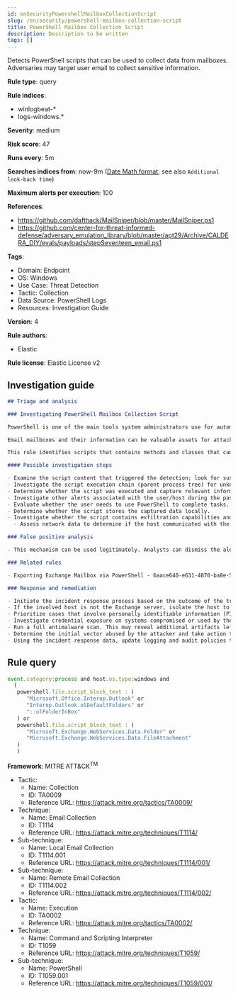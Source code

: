 ```yaml
---
id: enSecurityPowershellMailboxCollectionScript
slug: /en/security/powershell-mailbox-collection-script
title: PowerShell Mailbox Collection Script
description: Description to be written
tags: []
---
```


<div id="powershell-mailbox-collection-script"></div>

Detects PowerShell scripts that can be used to collect data from mailboxes. Adversaries may target user email to collect sensitive information.

**Rule type**: query

**Rule indices**: 

* winlogbeat-*
* logs-windows.*

**Severity**: medium

**Risk score**: 47

**Runs every**: 5m

**Searches indices from**: now-9m ([Date Math format](((ref))/common-options.html#date-math), see also <DocLink id="enSecurityRulesUiCreate" section="set-the-rules-schedule">`Additional look-back time`</DocLink>)

**Maximum alerts per execution**: 100

**References**: 

* https://github.com/dafthack/MailSniper/blob/master/MailSniper.ps1
* https://github.com/center-for-threat-informed-defense/adversary_emulation_library/blob/master/apt29/Archive/CALDERA_DIY/evals/payloads/stepSeventeen_email.ps1

**Tags**: 

* Domain: Endpoint
* OS: Windows
* Use Case: Threat Detection
* Tactic: Collection
* Data Source: PowerShell Logs
* Resources: Investigation Guide

**Version**: 4

**Rule authors**: 

* Elastic

**Rule license**: Elastic License v2

## Investigation guide

```markdown
## Triage and analysis

### Investigating PowerShell Mailbox Collection Script

PowerShell is one of the main tools system administrators use for automation, report routines, and other tasks. This makes it available for use in various environments, and creates an attractive way for attackers to execute code.

Email mailboxes and their information can be valuable assets for attackers. Company mailboxes often contain sensitive information such as login credentials, intellectual property, financial data, and personal information, making them high-value targets for malicious actors.

This rule identifies scripts that contains methods and classes that can be abused to collect emails from local and remote mailboxes.

#### Possible investigation steps

- Examine the script content that triggered the detection; look for suspicious DLL imports, collection or exfiltration capabilities, suspicious functions, encoded or compressed data, and other potentially malicious characteristics.
- Investigate the script execution chain (parent process tree) for unknown processes. Examine their executable files for prevalence, whether they are located in expected locations, and if they are signed with valid digital signatures.
- Determine whether the script was executed and capture relevant information, such as arguments that reveal intent or are indicators of compromise (IoCs).
- Investigate other alerts associated with the user/host during the past 48 hours.
- Evaluate whether the user needs to use PowerShell to complete tasks.
- Determine whether the script stores the captured data locally.
- Investigate whether the script contains exfiltration capabilities and identify the exfiltration server.
  - Assess network data to determine if the host communicated with the exfiltration server.

### False positive analysis

- This mechanism can be used legitimately. Analysts can dismiss the alert if the administrator is aware of the activity and it is done with proper approval.

### Related rules

- Exporting Exchange Mailbox via PowerShell - 6aace640-e631-4870-ba8e-5fdda09325db

### Response and remediation

- Initiate the incident response process based on the outcome of the triage.
- If the involved host is not the Exchange server, isolate the host to prevent further post-compromise behavior.
- Prioritize cases that involve personally identifiable information (PII) or other classified data.
- Investigate credential exposure on systems compromised or used by the attacker to ensure all compromised accounts are identified. Reset passwords for these accounts and other potentially compromised credentials, such as email, business systems, and web services.
- Run a full antimalware scan. This may reveal additional artifacts left in the system, persistence mechanisms, and malware components.
- Determine the initial vector abused by the attacker and take action to prevent reinfection through the same vector.
- Using the incident response data, update logging and audit policies to improve the mean time to detect (MTTD) and the mean time to respond (MTTR).
```

## Rule query

```js
event.category:process and host.os.type:windows and
  (
   powershell.file.script_block_text : (
      "Microsoft.Office.Interop.Outlook" or
      "Interop.Outlook.olDefaultFolders" or
      "::olFolderInBox"
   ) or
   powershell.file.script_block_text : (
      "Microsoft.Exchange.WebServices.Data.Folder" or
      "Microsoft.Exchange.WebServices.Data.FileAttachment"
   )
   )

```

**Framework**: MITRE ATT&CK<sup>TM</sup>

* Tactic:
    * Name: Collection
    * ID: TA0009
    * Reference URL: https://attack.mitre.org/tactics/TA0009/
* Technique:
    * Name: Email Collection
    * ID: T1114
    * Reference URL: https://attack.mitre.org/techniques/T1114/
* Sub-technique:
    * Name: Local Email Collection
    * ID: T1114.001
    * Reference URL: https://attack.mitre.org/techniques/T1114/001/
* Sub-technique:
    * Name: Remote Email Collection
    * ID: T1114.002
    * Reference URL: https://attack.mitre.org/techniques/T1114/002/
* Tactic:
    * Name: Execution
    * ID: TA0002
    * Reference URL: https://attack.mitre.org/tactics/TA0002/
* Technique:
    * Name: Command and Scripting Interpreter
    * ID: T1059
    * Reference URL: https://attack.mitre.org/techniques/T1059/
* Sub-technique:
    * Name: PowerShell
    * ID: T1059.001
    * Reference URL: https://attack.mitre.org/techniques/T1059/001/

